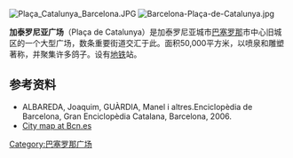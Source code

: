 [[File:Plaça_Catalunya_Barcelona.JPG|thumb]]
[[File:Barcelona-Plaça-de-Catalunya.jpg|thumb]]

'''加泰罗尼亚广场'''（Plaça de Catalunya）是加泰罗尼亚城市[[巴塞罗那|巴塞罗那]]市中心旧城区的一个大型广场，数条重要街道交汇于此。面积50,000平方米，以喷泉和雕塑著称，并聚集许多鸽子。设有[[巴塞羅那地鐵|地铁]]站。

== 参考资料 ==
* ALBAREDA, Joaquim, GUÀRDIA, Manel i altres.Enciclopèdia de Barcelona, Gran Enciclopèdia Catalana, Barcelona, 2006.
* [http://www.bcn.es/guia/ City map at Bcn.es]{{Wayback|url=http://www.bcn.es/guia/ |date=20090116195228 }}

{{coord|41|23|12|N|2|10|12|E|display=title|region:ES_type:landmark_source:dewiki}}

[[Category:巴塞罗那广场|Category:巴塞罗那广场]]